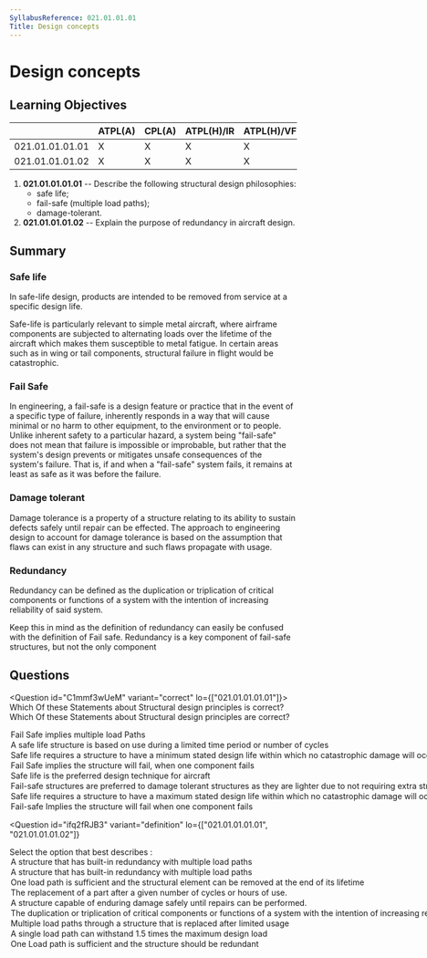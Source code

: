 ```yaml
---
SyllabusReference: 021.01.01.01
Title: Design concepts
---
```


# Design concepts

## Learning Objectives

|                 | ATPL(A) | CPL(A) | ATPL(H)/IR | ATPL(H)/VFR | CPL(H) | IR  | CBIR(A) |
| --------------- | ------- | ------ | ---------- | ----------- | ------ | --- | ------- |
| 021.01.01.01.01 | X       | X      | X          | X           | X      |     |         |
| 021.01.01.01.02 | X       | X      | X          | X           | X      |     |         |

1. **021.01.01.01.01** -- Describe the following structural design philosophies:
   - safe life;
   - fail-safe (multiple load paths);
   - damage-tolerant.
2. **021.01.01.01.02** -- Explain the purpose of redundancy in aircraft design.

## Summary

### Safe life

In safe-life design, products are intended to be removed from service at a specific design life.

Safe-life is particularly relevant to simple metal aircraft, where airframe components are subjected to alternating loads over the lifetime of the aircraft which makes them susceptible to metal fatigue. In certain areas such as in wing or tail components, structural failure in flight would be catastrophic.

<Source href="https://en.wikipedia.org/wiki/Safe-life_design" />

### Fail Safe

In engineering, a fail-safe is a design feature or practice that in the event of a specific type of failure, inherently responds in a way that will cause minimal or no harm to other equipment, to the environment or to people. Unlike inherent safety to a particular hazard, a system being "fail-safe" does not mean that failure is impossible or improbable, but rather that the system's design prevents or mitigates unsafe consequences of the system's failure. That is, if and when a "fail-safe" system fails, it remains at least as safe as it was before the failure.

<Source href="https://en.wikipedia.org/wiki/Fail-safe" />

### Damage tolerant

Damage tolerance is a property of a structure relating to its ability to sustain defects safely until repair can be effected. The approach to engineering design to account for damage tolerance is based on the assumption that flaws can exist in any structure and such flaws propagate with usage.

<Source href="https://en.wikipedia.org/wiki/Damage_tolerance" />

### Redundancy

Redundancy can be defined as the duplication or triplication of critical components or functions of a system with the intention of increasing reliability of said system.

Keep this in mind as the definition of redundancy can easily be confused with the definition of Fail safe. Redundancy is a key component of fail-safe structures, but not the only component

## Questions

<Question id="C1mmf3wUeM" variant="correct" lo={["021.01.01.01.01"]}>
  <Text variant="oneCorrect">
    Which Of these Statements about Structural design principles is correct?
  </Text>
  <Text variant="oneTwo">
    Which Of these Statements about Structural design principles are correct?
  </Text>
  <Option correct id="C1mmf3wUeM-1">
    Fail Safe implies multiple load Paths
  </Option>
  <Option correct id="C1mmf3wUeM-2">
    A safe life structure is based on use during a limited time period or number
    of cycles
  </Option>
  <Option correct id="C1mmf3wUeM-3">
    Safe life requires a structure to have a minimum stated design life within
    which no catastrophic damage will occur
  </Option>
  <Option id="C1mmf3wUeM-4">
    Fail Safe implies the structure will fail, when one component fails
  </Option>
  <Option id="C1mmf3wUeM-5">
    Safe life is the preferred design technique for aircraft
  </Option>
  <Option id="C1mmf3wUeM-6">
    Fail-safe structures are preferred to damage tolerant structures as they are
    lighter due to not requiring extra structural members
  </Option>
  <Option id="C1mmf3wUeM-7">
    Safe life requires a structure to have a maximum stated design life within
    which no catastrophic damage will occur
  </Option>
  <Option id="C1mmf3wUeM-8">
    Fail-safe Implies the structure will fail when one component fails
  </Option>
</Question>

<Question
  id="ifq2fRJB3"
  variant="definition"
  lo={["021.01.01.01.01", "021.01.01.01.02"]}
>
  <Text variant="oneCorrect">
    Select the option that best describes <Subject />:
  </Text>
  <Option id="ifq2fRJB3-1" subject="a fail-safe designed structure">
    A structure that has built-in redundancy with multiple load paths
  </Option>
  <Option id="ifq2fRJB3-2" subject="a fail-safe designed structure">
    A structure that has built-in redundancy with multiple load paths
  </Option>
  <Option id="ifq2fRJB3-3" subject="a Safe-life structure">
    One load path is sufficient and the structural element can be removed at the
    end of its lifetime
  </Option>
  <Option id="ifq2fRJB3-4" subject="a Safe-life structure">
    The replacement of a part after a given number of cycles or hours of use.
  </Option>
  <Option id="ifq2fRJB3-5" subject="a Damage tolerant structure">
    A structure capable of enduring damage safely until repairs can be
    performed.
  </Option>
  <Option id="ifq2fRJB3-6" subject="Redundancy">
    The duplication or triplication of critical components or functions of a
    system with the intention of increasing reliability of said system.
  </Option>
  <Option
    id="ifq2fRJB3-7"
    why="This is a mix of the definition of a safe-life and a fail-safe structure"
  >
    Multiple load paths through a structure that is replaced after limited usage
  </Option>
  <Option
    id="ifq2fRJB3-8"
    why="Different components have different design safety factors."
  >
    A single load path can withstand 1.5 times the maximum design load
  </Option>
  <Option
    id="ifq2fRJB3-9"
    why="A fail-safe structure does not necessarily have only one load path with all other being redundant"
  >
    One Load path is sufficient and the structure should be redundant
  </Option>
</Question>
